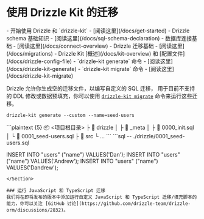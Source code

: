 
# 使用 Drizzle Kit 的迁移
<Prerequisites>
- 开始使用 Drizzle 和 `drizzle-kit` - [阅读这里](/docs/get-started)
- Drizzle schema 基础知识 - [阅读这里](/docs/sql-schema-declaration)
- 数据库连接基础 - [阅读这里](/docs/connect-overview)
- Drizzle 迁移基础 - [阅读这里](/docs/migrations)
- Drizzle Kit [概述](/docs/kit-overview) 和 [配置文件](/docs/drizzle-config-file)
- `drizzle-kit generate` 命令 - [阅读这里](/docs/drizzle-kit-generate)
- `drizzle-kit migrate` 命令 - [阅读这里](/docs/drizzle-kit-migrate)
</Prerequisites>

Drizzle 允许你生成空的迁移文件，以编写自定义的 SQL 迁移，
用于目前不支持的 DDL 修改或数据预填充，你可以使用 [`drizzle-kit migrate`](/docs/drizzle-kit-migrate) 命令来运行这些迁移。

```shell
drizzle-kit generate --custom --name=seed-users
```
<Section>
```plaintext {5}
📦 <项目根目录>
 ├ 📂 drizzle
 │ ├ 📂 _meta
 │ ├ 📜 0000_init.sql 
 │ └ 📜 0001_seed-users.sql 
 ├ 📂 src
 └ …
```
```sql
-- ./drizzle/0001_seed-users.sql

INSERT INTO "users" ("name") VALUES('Dan');
INSERT INTO "users" ("name") VALUES('Andrew');
INSERT INTO "users" ("name") VALUES('Dandrew');
```
</Section>

### 运行 JavaScript 和 TypeScript 迁移
我们将在即将发布的版本中添加运行自定义 JavaScript 和 TypeScript 迁移/填充脚本的能力，你可以关注 [GitHub 讨论](https://github.com/drizzle-team/drizzle-orm/discussions/2832)。